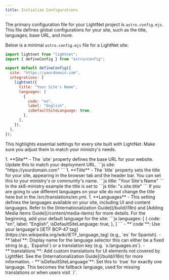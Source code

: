 ```yaml
---
title: Initialize Configurations
---
```




The primary configuration file for your LightNet project is `astro.config.mjs`. This file defines global configurations
for your site, such as the title, languages, base URL, and more.

Below is a minimal `astro.config.mjs` file for a LightNet site:

```js title="astro.config.mjs"
import lightnet from "lightnet";
import { defineConfig } from "astro/config";

export default defineConfig({
  site: "https://yourdomain.com",
  integrations: [
    lightnet({
      title: "Your Site's Name",
      languages: [
        {
          code: "en",
          label: "English",
          isDefaultSiteLanguage: true,
        },
      ],
    }),
  ],
});
```

This highlights essential settings for every site built with LightNet. Make sure you adjust them to match 
your ministry's needs.

<Steps>
1. **Site** - 
  The `site` property defines the base URL for your website. Update this to match your deployment URL.
   ```js
   site: "https://yourdomain.com"
   ```
1. **Title** - 
  The `title` property sets the title for your site, appearing in the browser tab and the header bar. You can set this to 
  your ministry's or community's name.
   ```js
   title: "Your Site's Name"
   ```
   In the sk8-ministry example the title is set to
   ```js
   title: "x.site.title"
   ```
   If you are going to use different languages on your site do not change the title here but in the /src/translations/en.yml.
1. **Languages** - 
  This setting defines the languages available on your site, including UI and content languages. Refer to the 
  [Internationalization Guide](/build/i18n) and [Adding Media Items Guide](/content/media-items) for more details.  
  For the beginning, add your default language for the site:
   ```js
   languages: [
      {
        code: "en",
        label: "English",
        isDefaultSiteLanguage: true,
      },
    ]
    ```
    - **`code`**: Use your language's [IETF BCP-47 tag](https://en.wikipedia.org/wiki/IETF_language_tag) (e.g., `es` for 
          Spanish).
    - **`label`**: Display name for the language selector this can either be a fixed string (e.g., `Español`) or a 
          translation key (e.g. `x.languages.es`).
    - **`translations`**: Add custom translations for UI elements not covered by LightNet.  
          See the [Internationalization Guide](/build/i18n) for more information.
    - **`isDefaultSiteLanguage`**: Set this to `true` for exactly one language. This becomes the fallback language, 
          used for missing translations or when users visit `/`.
</Steps>
